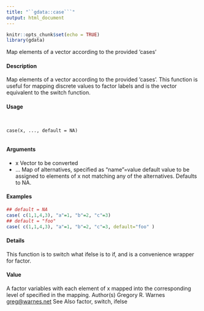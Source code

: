 ```yaml
---
title: "``gdata::case```"
output: html_document
---
```


```r
knitr::opts_chunk$set(echo = TRUE)
library(gdata)
```

Map elements of a vector according to the provided ’cases’

#### Description

Map elements of a vector according to the provided ’cases’. This function is useful for mapping
discrete values to factor labels and is the vector equivalent to the switch function.

#### Usage
<pre><code>

case(x, ..., default = NA)

</code></pre>
#### Arguments

* x Vector to be converted
* ... Map of alternatives, specified as "name"=value default value to be assigned to elements of x not matching any of the alternatives. Defaults to NA.


#### Examples
```r

## default = NA
case( c(1,1,4,3), "a"=1, "b"=2, "c"=3)
## default = "foo"
case( c(1,1,4,3), "a"=1, "b"=2, "c"=3, default="foo" )
````
#### Details

This function is to switch what ifelse is to if, and is a convenience wrapper for factor.

#### Value

A factor variables with each element of x mapped into the corresponding level of specified in the
mapping.
Author(s)
Gregory R. Warnes <greg@warnes.net>
See Also
factor, switch, ifelse




